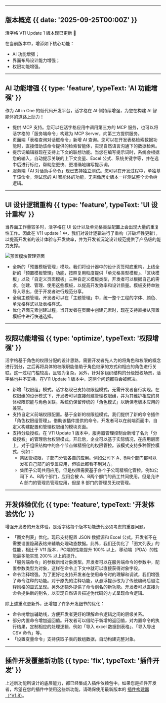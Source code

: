 

---

## 版本概览 {{ date: '2025-09-25T00:00Z' }}

活字格 V11 Update 1 版本现已更新 🎉 

在当前版本中，增添如下核心功能：

- AI 功能增强；
- 界面布局设计能力增强；
- 权限功能增强。

---

## AI 功能增强 {{ type: 'feature', typeText: 'AI 功能增强' }}

作为 All in One 的低代码开发平台，活字格在 AI 侧持续增强，为您在构建 AI 智能体的道路上助力！

- 提供 MCP 支持。您可以在活字格应用中调用第三方的 MCP 服务，也可以将活字格的「服务端命令」构建为 MCP Server，向第三方提供服务。
- 页面端「表格查询对话框命令」新增 AI 查询。您可以在开发表格检索数据功能时，直接借助该命令提供的检索智能体，实现自然语言沟通下的数据检索。
- 提示词编辑器现在支持上下文的联想功能。当您在编写提示词时，系统会根据您的输入，自动提示关联的上下文变量、Excel 公式、系统关键字等，并在选中后进行标红，帮助您更快、更准确地编写提示词。
- 服务端「AI 对话助手命令」现已支持独立测试。您可以在开发过程中，单独基于该命令，测试您的 AI 智能体的功能，无需像历史版本一样测试整个命令树逻辑。

---

## UI 设计逻辑重构 {{ type: 'feature', typeText: 'UI 设计重构' }}

当界面工作量较多时，活字格在 UI 设计以及单元格类型配置上会出现大量的重复性工作。因此在 V11 update 1 中，我们对设计逻辑进行了重构（非破坏性更新），以提高开发者的设计体验与开发效率，并为开发者沉淀设计规范提供了产品级的能力支撑。

![预置模块管理界面](@/images/pre-set-template-management.png)

- 全新的「预置模板管理」模块。我们将设计器中的设计页签彻底重构，上线全新的「预置模板管理」功能，按照复用粒度提供「单元格类型模板」、「区块模板」以及「自定义页面模板」三种自定义模板类型，开发者可以根据自己的需求，创建、管理、使用这些模板，以提高开发效率和设计质量。模板支持单独导入导出，便于开发者进行规范分享。
- 全局主题管理。开发者可以在「主题管理」中，统一整个工程的字体、颜色、单元格样式以及表格样式。
- 优化界面元素创建过程。当开发者在页面中创建元素时，现在支持直接从预置模板中进行快速选择。

---

## 权限功能增强 {{ type: 'optimize', typeText: '权限增强' }}

活字格基于角色的权限分配的设计思路，需要开发者先人为的将角色和权限的概念进行划分，之后再将具体的权限职能借助于角色继承的方式和相应的角色进行关联。这一过程门槛较高，且较为复杂。另外，针对多组织结构的分级授权场景，活字格也并不支持。在V11 Update 1 版本中，这两个问题都将会被解决。

- 新增「权限组」模式。活字格现已支持权限组模式，无需开发者自行实现。在权限组的设计模式下，开发者可以直接创建管理权限组，并为其维护相应的具体权限职能与角色关联。系统仍保留传统的「角色模式」以确保老版本应用的兼容。
- 支持自定义前端权限配置。基于全新的权限组模式，我们提供了新的命令插件「角色权限组管理」。借助该插件提供的命令，开发者可以在前端页面中，自定义构建配置和管理权限组的模块页面。
- 支持分级授权。在 V11 Update 1 版本中，服务器管理控制台新增了名为「分级授权」的管理后台权限模式。开启后，企业可以基于实际情况，在应用层面上，对于组织结构中的各个节点做精细化的权限管控。该模式支持多种管控模式，例如：
  - 集团管权限，子部门分管各自的应用。例如公司下 A、B两个部门都可以发布自己部门的专属应用，但彼此都看不到对方。
  - 集团子公司共用应用，但是权限需要基于各个子公司精细化管控。例如公司下 A、B两个部门，应用会被 A、B两个部门的员工共同使用。但是允许 A 部门的管理员管理应用，但是 B 部门的管理员无权管理。

---

## 开发体验优化 {{ type: 'feature', typeText: '开发体验优化' }}

增强开发者的开发体验，是活字格每个版本功能迭代必须考虑的重要问题。

- 「图文列表」优化。现已支持配置 JSON 数据源和 Excel 公式，开发者不在需要设置隐藏表格来辅助处理动态数据。此外，我们还优化了「图文列表」的性能，相比于 V11 版本，PC端的性能提升 100% 以上，移动端（PDA）的性能最多能实现 200% 以上的提升。
- 「服务端命令」的参数新增对象类型。开发者可以在服务端命令的参数中，配置参数类型为对象，这样在命令上下文中就可以直接获得对象字段。
- 命令注释增强。为了更好地支持开发者在使用命令时的理解和调试，我们增强了命令注释的功能。对于原先的注释功能，从悬浮提示改为了传统编码后缀注释风格的显式呈现。另外还额外提供了命令别名的新功能。开发者可以直接为命令提供新的别名，以实现自然语言描述伪代码的方式呈现命令逻辑。

除上述重点更新外，还增加了许多开发细节的优化：
- 命令树增加辅助线，方便开发者更好的理解命令逻辑之间的层级关系。
- 部分内置命令增加返回值。开发者可以借助于新增的返回值，对内置命令的执行结果，定制相应的处理逻辑，例如「导入 excel 数据到表格」、「导入导出 CSV 命令」等。
- 「设置变量命令」支持获取子表的数组数据，自动构建完整对象。

---

## 插件开发覆盖新功能 {{ type: 'fix', typeText: '插件开发' }}

上述新功能所设计的底层能力，都已经集成入插件依赖包中。如果您是插件开发者，希望在您的插件中使用这些新功能，请确保使用最新版本的 [插件构建器（^V1.8）](https://gitee.com/grape-city-software/forguncy-plugin-project-creator/releases/tag/V1.8)。

